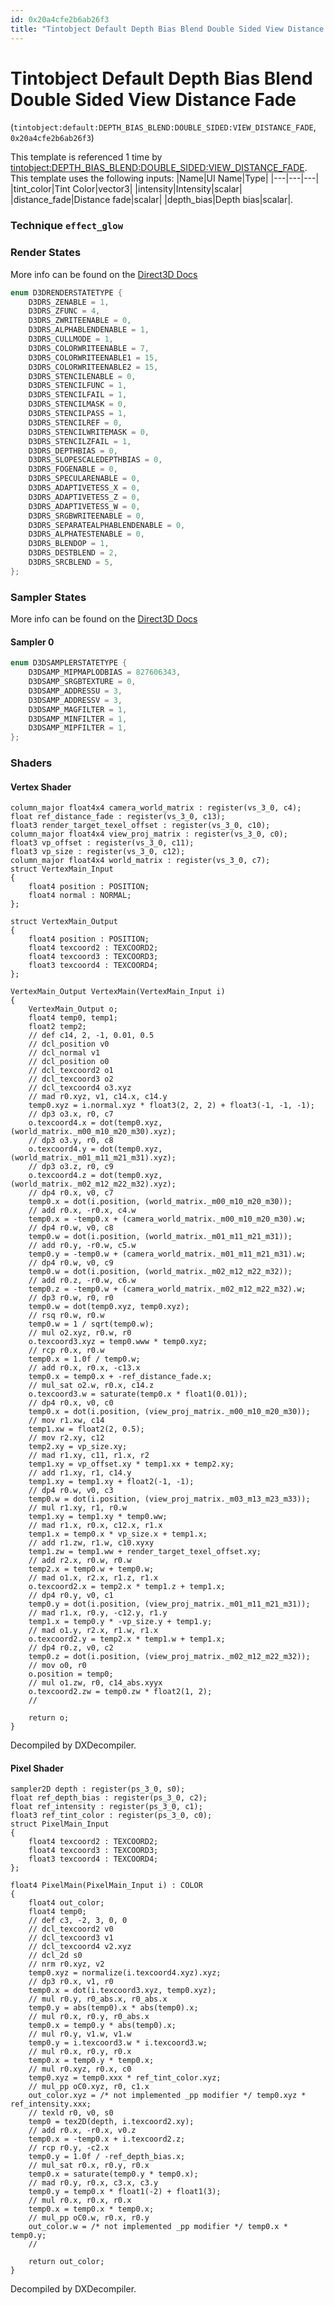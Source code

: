 ```yaml
---
id: 0x20a4cfe2b6ab26f3
title: "Tintobject Default Depth Bias Blend Double Sided View Distance Fade"
---
```


# Tintobject Default Depth Bias Blend Double Sided View Distance Fade
(`tintobject:default:DEPTH_BIAS_BLEND:DOUBLE_SIDED:VIEW_DISTANCE_FADE`, `0x20a4cfe2b6ab26f3`)

This template is referenced 1 time by [tintobject:DEPTH_BIAS_BLEND:DOUBLE_SIDED:VIEW_DISTANCE_FADE](/docs/Generated/Render%20Templates/base.render_template_database#tintobject-depth-bias-blend-double-sided-view-distance-fade).
This template uses the following inputs:
 |Name|UI Name|Type|
|---|---|---|
|tint_color|Tint Color|vector3|
|intensity|Intensity|scalar|
|distance_fade|Distance fade|scalar|
|depth_bias|Depth bias|scalar|.

### Technique `effect_glow`
### Render States
More info can be found on the [Direct3D Docs](https://learn.microsoft.com/en-us/windows/win32/direct3d9/d3drenderstatetype)
```cpp
enum D3DRENDERSTATETYPE {
	D3DRS_ZENABLE = 1,
	D3DRS_ZFUNC = 4,
	D3DRS_ZWRITEENABLE = 0,
	D3DRS_ALPHABLENDENABLE = 1,
	D3DRS_CULLMODE = 1,
	D3DRS_COLORWRITEENABLE = 7,
	D3DRS_COLORWRITEENABLE1 = 15,
	D3DRS_COLORWRITEENABLE2 = 15,
	D3DRS_STENCILENABLE = 0,
	D3DRS_STENCILFUNC = 1,
	D3DRS_STENCILFAIL = 1,
	D3DRS_STENCILMASK = 0,
	D3DRS_STENCILPASS = 1,
	D3DRS_STENCILREF = 0,
	D3DRS_STENCILWRITEMASK = 0,
	D3DRS_STENCILZFAIL = 1,
	D3DRS_DEPTHBIAS = 0,
	D3DRS_SLOPESCALEDEPTHBIAS = 0,
	D3DRS_FOGENABLE = 0,
	D3DRS_SPECULARENABLE = 0,
	D3DRS_ADAPTIVETESS_X = 0,
	D3DRS_ADAPTIVETESS_Z = 0,
	D3DRS_ADAPTIVETESS_W = 0,
	D3DRS_SRGBWRITEENABLE = 0,
	D3DRS_SEPARATEALPHABLENDENABLE = 0,
	D3DRS_ALPHATESTENABLE = 0,
	D3DRS_BLENDOP = 1,
	D3DRS_DESTBLEND = 2,
	D3DRS_SRCBLEND = 5,
};
```
### Sampler States
More info can be found on the [Direct3D Docs](https://learn.microsoft.com/en-us/windows/win32/direct3d9/d3dsamplerstatetype)
#### Sampler 0
```cpp
enum D3DSAMPLERSTATETYPE {
	D3DSAMP_MIPMAPLODBIAS = 827606343,
	D3DSAMP_SRGBTEXTURE = 0,
	D3DSAMP_ADDRESSU = 3,
	D3DSAMP_ADDRESSV = 3,
	D3DSAMP_MAGFILTER = 1,
	D3DSAMP_MINFILTER = 1,
	D3DSAMP_MIPFILTER = 1,
};
```
### Shaders
#### Vertex Shader
```hlsl
column_major float4x4 camera_world_matrix : register(vs_3_0, c4);
float ref_distance_fade : register(vs_3_0, c13);
float3 render_target_texel_offset : register(vs_3_0, c10);
column_major float4x4 view_proj_matrix : register(vs_3_0, c0);
float3 vp_offset : register(vs_3_0, c11);
float3 vp_size : register(vs_3_0, c12);
column_major float4x4 world_matrix : register(vs_3_0, c7);
struct VertexMain_Input
{
    float4 position : POSITION;
    float4 normal : NORMAL;
};

struct VertexMain_Output
{
    float4 position : POSITION;
    float4 texcoord2 : TEXCOORD2;
    float4 texcoord3 : TEXCOORD3;
    float3 texcoord4 : TEXCOORD4;
};

VertexMain_Output VertexMain(VertexMain_Input i)
{
    VertexMain_Output o;
    float4 temp0, temp1;
    float2 temp2;
    // def c14, 2, -1, 0.01, 0.5
    // dcl_position v0
    // dcl_normal v1
    // dcl_position o0
    // dcl_texcoord2 o1
    // dcl_texcoord3 o2
    // dcl_texcoord4 o3.xyz
    // mad r0.xyz, v1, c14.x, c14.y
    temp0.xyz = i.normal.xyz * float3(2, 2, 2) + float3(-1, -1, -1);
    // dp3 o3.x, r0, c7
    o.texcoord4.x = dot(temp0.xyz, (world_matrix._m00_m10_m20_m30).xyz);
    // dp3 o3.y, r0, c8
    o.texcoord4.y = dot(temp0.xyz, (world_matrix._m01_m11_m21_m31).xyz);
    // dp3 o3.z, r0, c9
    o.texcoord4.z = dot(temp0.xyz, (world_matrix._m02_m12_m22_m32).xyz);
    // dp4 r0.x, v0, c7
    temp0.x = dot(i.position, (world_matrix._m00_m10_m20_m30));
    // add r0.x, -r0.x, c4.w
    temp0.x = -temp0.x + (camera_world_matrix._m00_m10_m20_m30).w;
    // dp4 r0.w, v0, c8
    temp0.w = dot(i.position, (world_matrix._m01_m11_m21_m31));
    // add r0.y, -r0.w, c5.w
    temp0.y = -temp0.w + (camera_world_matrix._m01_m11_m21_m31).w;
    // dp4 r0.w, v0, c9
    temp0.w = dot(i.position, (world_matrix._m02_m12_m22_m32));
    // add r0.z, -r0.w, c6.w
    temp0.z = -temp0.w + (camera_world_matrix._m02_m12_m22_m32).w;
    // dp3 r0.w, r0, r0
    temp0.w = dot(temp0.xyz, temp0.xyz);
    // rsq r0.w, r0.w
    temp0.w = 1 / sqrt(temp0.w);
    // mul o2.xyz, r0.w, r0
    o.texcoord3.xyz = temp0.www * temp0.xyz;
    // rcp r0.x, r0.w
    temp0.x = 1.0f / temp0.w;
    // add r0.x, r0.x, -c13.x
    temp0.x = temp0.x + -ref_distance_fade.x;
    // mul_sat o2.w, r0.x, c14.z
    o.texcoord3.w = saturate(temp0.x * float1(0.01));
    // dp4 r0.x, v0, c0
    temp0.x = dot(i.position, (view_proj_matrix._m00_m10_m20_m30));
    // mov r1.xw, c14
    temp1.xw = float2(2, 0.5);
    // mov r2.xy, c12
    temp2.xy = vp_size.xy;
    // mad r1.xy, c11, r1.x, r2
    temp1.xy = vp_offset.xy * temp1.xx + temp2.xy;
    // add r1.xy, r1, c14.y
    temp1.xy = temp1.xy + float2(-1, -1);
    // dp4 r0.w, v0, c3
    temp0.w = dot(i.position, (view_proj_matrix._m03_m13_m23_m33));
    // mul r1.xy, r1, r0.w
    temp1.xy = temp1.xy * temp0.ww;
    // mad r1.x, r0.x, c12.x, r1.x
    temp1.x = temp0.x * vp_size.x + temp1.x;
    // add r1.zw, r1.w, c10.xyxy
    temp1.zw = temp1.ww + render_target_texel_offset.xy;
    // add r2.x, r0.w, r0.w
    temp2.x = temp0.w + temp0.w;
    // mad o1.x, r2.x, r1.z, r1.x
    o.texcoord2.x = temp2.x * temp1.z + temp1.x;
    // dp4 r0.y, v0, c1
    temp0.y = dot(i.position, (view_proj_matrix._m01_m11_m21_m31));
    // mad r1.x, r0.y, -c12.y, r1.y
    temp1.x = temp0.y * -vp_size.y + temp1.y;
    // mad o1.y, r2.x, r1.w, r1.x
    o.texcoord2.y = temp2.x * temp1.w + temp1.x;
    // dp4 r0.z, v0, c2
    temp0.z = dot(i.position, (view_proj_matrix._m02_m12_m22_m32));
    // mov o0, r0
    o.position = temp0;
    // mul o1.zw, r0, c14_abs.xyyx
    o.texcoord2.zw = temp0.zw * float2(1, 2);
    // 

    return o;
}
```
Decompiled by DXDecompiler.
#### Pixel Shader
```hlsl
sampler2D depth : register(ps_3_0, s0);
float ref_depth_bias : register(ps_3_0, c2);
float ref_intensity : register(ps_3_0, c1);
float3 ref_tint_color : register(ps_3_0, c0);
struct PixelMain_Input
{
    float4 texcoord2 : TEXCOORD2;
    float4 texcoord3 : TEXCOORD3;
    float3 texcoord4 : TEXCOORD4;
};

float4 PixelMain(PixelMain_Input i) : COLOR
{
    float4 out_color;
    float4 temp0;
    // def c3, -2, 3, 0, 0
    // dcl_texcoord2 v0
    // dcl_texcoord3 v1
    // dcl_texcoord4 v2.xyz
    // dcl_2d s0
    // nrm r0.xyz, v2
    temp0.xyz = normalize(i.texcoord4.xyz).xyz;
    // dp3 r0.x, v1, r0
    temp0.x = dot(i.texcoord3.xyz, temp0.xyz);
    // mul r0.y, r0_abs.x, r0_abs.x
    temp0.y = abs(temp0).x * abs(temp0).x;
    // mul r0.x, r0.y, r0_abs.x
    temp0.x = temp0.y * abs(temp0).x;
    // mul r0.y, v1.w, v1.w
    temp0.y = i.texcoord3.w * i.texcoord3.w;
    // mul r0.x, r0.y, r0.x
    temp0.x = temp0.y * temp0.x;
    // mul r0.xyz, r0.x, c0
    temp0.xyz = temp0.xxx * ref_tint_color.xyz;
    // mul_pp oC0.xyz, r0, c1.x
    out_color.xyz = /* not implemented _pp modifier */ temp0.xyz * ref_intensity.xxx;
    // texld r0, v0, s0
    temp0 = tex2D(depth, i.texcoord2.xy);
    // add r0.x, -r0.x, v0.z
    temp0.x = -temp0.x + i.texcoord2.z;
    // rcp r0.y, -c2.x
    temp0.y = 1.0f / -ref_depth_bias.x;
    // mul_sat r0.x, r0.y, r0.x
    temp0.x = saturate(temp0.y * temp0.x);
    // mad r0.y, r0.x, c3.x, c3.y
    temp0.y = temp0.x * float1(-2) + float1(3);
    // mul r0.x, r0.x, r0.x
    temp0.x = temp0.x * temp0.x;
    // mul_pp oC0.w, r0.x, r0.y
    out_color.w = /* not implemented _pp modifier */ temp0.x * temp0.y;
    // 

    return out_color;
}
```
Decompiled by DXDecompiler.
